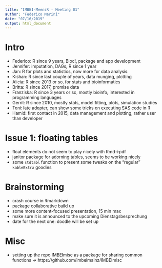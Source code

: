 ```yaml
---
title: "IMBEI-MeenzR - Meeting 01"
author: "Federico Marini"
date: "07/16/2019"
output: html_document
---
```


# Intro

- Federico: R since 9 years, Bioc!, package and app development
- Jennifer: imputation, DAGs, R since 1 year
- Jan: R for plots and statistics, now more for data analysis
- Kishan: R since last couple of years, data munging, plotting
- Alicia: R since 2013 or so, for stats and bioinformatics
- Britta: R since 2017, promise data
- Franziska: R since 3 years or so, mostly bioinfo, interested in programming languages
- Gerrit: R since 2010, mostly stats, model fitting, plots, simulation studies
- Toni: late adopter, can show some tricks on executing SAS code in R
- Hamid: first contact in 2015, data management and plotting, rather user than developer

# Issue 1: floating tables

- float elements do not seem to play nicely with Rmd->pdf
- janitor package for adorning tables, seems to be working nicely
- some `stdtabl` function to present some tweaks on the "regular" `kableExtra` goodies

# Brainstorming

- crash course in Rmarkdown
- package collaborative build up
- some more content-focused presentation, 15 min max
- make sure it is announced to the upcoming Dienstagsbesprechung
- date for the next one: doodle will be set up

# Misc

- setting up the repo IMBEImisc as a package for sharing common functions -> https://github.com/imbeimainz/IMBEImisc




